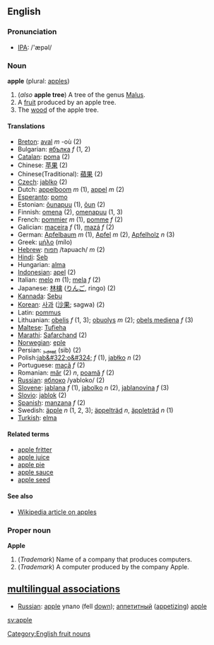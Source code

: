 ==English==
===Pronunciation===
* [[IPA]]: /'æpəl/
===Noun===
'''apple''' (plural: [[apples]])

#(''also'' '''apple tree''') A tree of the genus [[Malus]].
#A [[fruit]] produced by an apple tree.
#The [[wood]] of the apple tree.

====Translations====
*[[Breton]]: [[aval]] ''m'' -où (2)
*Bulgarian: [[ябълка]] ''f'' (1, 2)
*[[Catalan]]: [[poma]] (2)
*Chinese: [[苹果]] (2)
*Chinese(Traditional): [[蘋果]] (2)
*[[Czech]]: [[jablko]] (2)
*Dutch: [[appelboom]] ''m'' (1), [[appel]] ''m'' (2)
*[[Esperanto]]: [[pomo]]
*Estonian: [[õunapuu]] (1), [[õun]] (2)
*Finnish: [[omena]] (2), [[omenapuu]] (1, 3)
*French: [[:fr:pommier|pommier]] ''m'' (1), [[pomme]] ''f'' (2)
*Galician: [[maceira]] ''f'' (1), [[mazá]] ''f'' (2)
*German: [[Apfelbaum]] ''m'' (1), [[Apfel]] ''m'' (2), [[Apfelholz]] ''n'' (3)
*Greek: [[μήλο]] (mílo)
*[[Hebrew]]: [[:he:תפוח|תפוח]] /tapuach/ ''m'' (2)
*[[Hindi]]: [[Seb]]
*Hungarian: [[alma]]
*[[Indonesian]]: [[apel]] (2)
*Italian: [[melo]] ''m'' (1); [[mela]] ''f'' (2)
*Japanese: [[林檎]] ([[りんご]], ringo) (2)
*[[Kannada]]: [[Sebu]]
*[[Korean]]: [[사과]] ([[沙果]]; sagwa) (2)
*Latin: [[pommus]]
*Lithuanian: [[obelis]] ''f'' (1, 3); [[obuolys]] ''m'' (2); [[obels mediena]] ''f'' (3)
*[[Maltese]]: [[Tufieha]]
*[[Marathi]]: [[Safarchand]] (2)
*[[Norwegian]]: [[eple]]
*Persian: [[سیب]] (sib) (2)
*Polish:[[jab&#322;o&#324;]] ''f'' (1), [[jabłko]] ''n'' (2)
*Portuguese: [[maçã]] ''f'' (2)
*Romanian: [[măr]] (2) ''n'', [[poamă]] ''f'' (2)
*[[Russian]]: [[:ru:яблоко|яблоко]] /yabloko/ (2)
*[[Slovene]]: [[jablana]] ''f'' (1), [[jabolko]] ''n'' (2), [[jablanovina]] ''f'' (3)
*[[Slovio]]: [[jablok]] (2)
*[[Spanish]]: [[manzana]] ''f'' (2)
*Swedish: [[äpple]] ''n'' (1, 2, 3); [[äppelträd]] ''n'', [[äppleträd]] ''n'' (1)
*[[Turkish]]: [[elma]]

====Related terms====
*[[apple fritter]]
*[[apple juice]]
*[[apple pie]]
*[[apple sauce]]
*[[apple seed]]

====See also====
*[[w:Apple|Wikipedia article on apples]]

===Proper noun===
'''Apple'''

#(''Trademark'') Name of a company that produces computers.
#(''Trademark'') A computer produced by the company Apple.

==[[multilingual associations]]==
*[[Russian]]: [[apple]] упало (fell [[down]]);  [[:ru:аппетитный|аппетитный]] ([[appetizing]]) [[apple]] 

[[Category:English fruit nouns]]

[[sv:apple]]